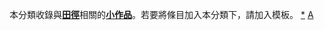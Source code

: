 {{Catnav|頁面分類|...|体育|田徑}}
{{hiddencat}}
本分類收錄與'''[[田徑|田徑]]'''相關的'''[[Wikipedia:小作品|小作品]]'''。若要將條目加入本分類下，請加入'''{{tl|田徑小作品}}'''模板。
[[category:田徑|*]]
[[category:體育小作品|A]]